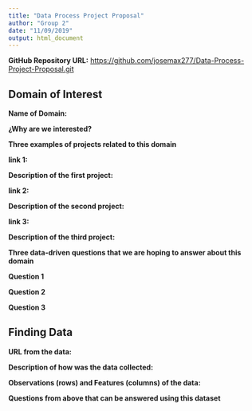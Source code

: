 ```yaml
---
title: "Data Process Project Proposal"
author: "Group 2"
date: "11/09/2019"
output: html_document
---
```


**GitHub Repository URL:**
<https://github.com/josemax277/Data-Process-Project-Proposal.git>


## **Domain of Interest**  


**Name of Domain:**


**¿Why are we interested?**


**Three examples of projects related to this domain**


  **link 1:**
  
  
  **Description of the first project:**
  
  
   **link 2:**
   
   
  **Description of the second project:**
  
  
   **link 3:**
   
   
  **Description of the third project:**
  
  
  **Three data-driven questions that we are hoping to answer about this domain**
  
  **Question 1**
  
  
  **Question 2**
  
  
  **Question 3**
  
  
## **Finding Data**


  **URL from the data:**
  
  
  **Description of how was the data collected:**
  
  
  **Observations (rows) and Features (columns) of the data:**
  
  
  **Questions from above that can be answered using this dataset**
  
  
  
  
  